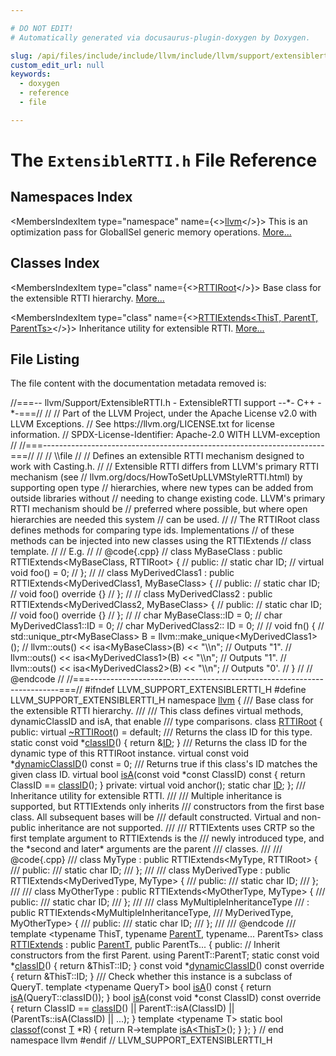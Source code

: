 ```yaml
---

# DO NOT EDIT!
# Automatically generated via docusaurus-plugin-doxygen by Doxygen.

slug: /api/files/include/include/llvm/include/llvm/support/extensiblertti-h
custom_edit_url: null
keywords:
  - doxygen
  - reference
  - file

---
```





# The `ExtensibleRTTI.h` File Reference

<DoxygenPage pluginConfig={pluginConfig}>



## Namespaces Index

<MembersIndex>

<MembersIndexItem
  type="namespace"
  name={<><a href="/docs/api/namespaces/llvm">llvm</a></>}>
This is an optimization pass for GlobalISel generic memory operations. <a href="/docs/api/namespaces/llvm/#details">More...</a>
</MembersIndexItem>

</MembersIndex>

## Classes Index

<MembersIndex>

<MembersIndexItem
  type="class"
  name={<><a href="/docs/api/classes/llvm/rttiroot">RTTIRoot</a></>}>
Base class for the extensible RTTI hierarchy. <a href="/docs/api/classes/llvm/rttiroot/#details">More...</a>
</MembersIndexItem>

<MembersIndexItem
  type="class"
  name={<><a href="/docs/api/classes/llvm/rttiextends">RTTIExtends&lt;ThisT, ParentT, ParentTs&gt;</a></>}>
Inheritance utility for extensible RTTI. <a href="/docs/api/classes/llvm/rttiextends/#details">More...</a>
</MembersIndexItem>

</MembersIndex>


## File Listing

The file content with the documentation metadata removed is:

<ProgramListing>

<Link id="l00001" /><CodeLine lineNumber="1"><Highlight kind="comment">//===-- llvm/Support/ExtensibleRTTI.h - ExtensibleRTTI support --&#42;- C++ -&#42;-===//</Highlight><Highlight kind="normal"></Highlight></CodeLine>
<Link id="l00002" /><CodeLine lineNumber="2"><Highlight kind="normal"></Highlight><Highlight kind="comment">//</Highlight><Highlight kind="normal"></Highlight></CodeLine>
<Link id="l00003" /><CodeLine lineNumber="3"><Highlight kind="normal"></Highlight><Highlight kind="comment">// Part of the LLVM Project, under the Apache License v2.0 with LLVM Exceptions.</Highlight><Highlight kind="normal"></Highlight></CodeLine>
<Link id="l00004" /><CodeLine lineNumber="4"><Highlight kind="normal"></Highlight><Highlight kind="comment">// See https://llvm.org/LICENSE.txt for license information.</Highlight><Highlight kind="normal"></Highlight></CodeLine>
<Link id="l00005" /><CodeLine lineNumber="5"><Highlight kind="normal"></Highlight><Highlight kind="comment">// SPDX-License-Identifier: Apache-2.0 WITH LLVM-exception</Highlight><Highlight kind="normal"></Highlight></CodeLine>
<Link id="l00006" /><CodeLine lineNumber="6"><Highlight kind="normal"></Highlight><Highlight kind="comment">//</Highlight><Highlight kind="normal"></Highlight></CodeLine>
<Link id="l00007" /><CodeLine lineNumber="7"><Highlight kind="normal"></Highlight><Highlight kind="comment">//===----------------------------------------------------------------------===//</Highlight><Highlight kind="normal"></Highlight></CodeLine>
<Link id="l00008" /><CodeLine lineNumber="8"><Highlight kind="normal"></Highlight><Highlight kind="comment">//</Highlight><Highlight kind="normal"></Highlight></CodeLine>
<Link id="l00009" /><CodeLine lineNumber="9"><Highlight kind="normal"></Highlight><Highlight kind="comment">// \\file</Highlight><Highlight kind="normal"></Highlight></CodeLine>
<Link id="l00010" /><CodeLine lineNumber="10"><Highlight kind="normal"></Highlight><Highlight kind="comment">//</Highlight><Highlight kind="normal"></Highlight></CodeLine>
<Link id="l00011" /><CodeLine lineNumber="11"><Highlight kind="normal"></Highlight><Highlight kind="comment">// Defines an extensible RTTI mechanism designed to work with Casting.h.</Highlight><Highlight kind="normal"></Highlight></CodeLine>
<Link id="l00012" /><CodeLine lineNumber="12"><Highlight kind="normal"></Highlight><Highlight kind="comment">//</Highlight><Highlight kind="normal"></Highlight></CodeLine>
<Link id="l00013" /><CodeLine lineNumber="13"><Highlight kind="normal"></Highlight><Highlight kind="comment">// Extensible RTTI differs from LLVM&#39;s primary RTTI mechanism (see</Highlight><Highlight kind="normal"></Highlight></CodeLine>
<Link id="l00014" /><CodeLine lineNumber="14"><Highlight kind="normal"></Highlight><Highlight kind="comment">// llvm.org/docs/HowToSetUpLLVMStyleRTTI.html) by supporting open type</Highlight><Highlight kind="normal"></Highlight></CodeLine>
<Link id="l00015" /><CodeLine lineNumber="15"><Highlight kind="normal"></Highlight><Highlight kind="comment">// hierarchies, where new types can be added from outside libraries without</Highlight><Highlight kind="normal"></Highlight></CodeLine>
<Link id="l00016" /><CodeLine lineNumber="16"><Highlight kind="normal"></Highlight><Highlight kind="comment">// needing to change existing code. LLVM&#39;s primary RTTI mechanism should be</Highlight><Highlight kind="normal"></Highlight></CodeLine>
<Link id="l00017" /><CodeLine lineNumber="17"><Highlight kind="normal"></Highlight><Highlight kind="comment">// preferred where possible, but where open hierarchies are needed this system</Highlight><Highlight kind="normal"></Highlight></CodeLine>
<Link id="l00018" /><CodeLine lineNumber="18"><Highlight kind="normal"></Highlight><Highlight kind="comment">// can be used.</Highlight><Highlight kind="normal"></Highlight></CodeLine>
<Link id="l00019" /><CodeLine lineNumber="19"><Highlight kind="normal"></Highlight><Highlight kind="comment">//</Highlight><Highlight kind="normal"></Highlight></CodeLine>
<Link id="l00020" /><CodeLine lineNumber="20"><Highlight kind="normal"></Highlight><Highlight kind="comment">// The RTTIRoot class defines methods for comparing type ids. Implementations</Highlight><Highlight kind="normal"></Highlight></CodeLine>
<Link id="l00021" /><CodeLine lineNumber="21"><Highlight kind="normal"></Highlight><Highlight kind="comment">// of these methods can be injected into new classes using the RTTIExtends</Highlight><Highlight kind="normal"></Highlight></CodeLine>
<Link id="l00022" /><CodeLine lineNumber="22"><Highlight kind="normal"></Highlight><Highlight kind="comment">// class template.</Highlight><Highlight kind="normal"></Highlight></CodeLine>
<Link id="l00023" /><CodeLine lineNumber="23"><Highlight kind="normal"></Highlight><Highlight kind="comment">//</Highlight><Highlight kind="normal"></Highlight></CodeLine>
<Link id="l00024" /><CodeLine lineNumber="24"><Highlight kind="normal"></Highlight><Highlight kind="comment">// E.g.</Highlight><Highlight kind="normal"></Highlight></CodeLine>
<Link id="l00025" /><CodeLine lineNumber="25"><Highlight kind="normal"></Highlight><Highlight kind="comment">//</Highlight><Highlight kind="normal"></Highlight></CodeLine>
<Link id="l00026" /><CodeLine lineNumber="26"><Highlight kind="normal"></Highlight><Highlight kind="comment">//   @code&#123;.cpp&#125;</Highlight><Highlight kind="normal"></Highlight></CodeLine>
<Link id="l00027" /><CodeLine lineNumber="27"><Highlight kind="normal"></Highlight><Highlight kind="comment">//   class MyBaseClass : public RTTIExtends&lt;MyBaseClass, RTTIRoot&gt; &#123;</Highlight><Highlight kind="normal"></Highlight></CodeLine>
<Link id="l00028" /><CodeLine lineNumber="28"><Highlight kind="normal"></Highlight><Highlight kind="comment">//   public:</Highlight><Highlight kind="normal"></Highlight></CodeLine>
<Link id="l00029" /><CodeLine lineNumber="29"><Highlight kind="normal"></Highlight><Highlight kind="comment">//     static char ID;</Highlight><Highlight kind="normal"></Highlight></CodeLine>
<Link id="l00030" /><CodeLine lineNumber="30"><Highlight kind="normal"></Highlight><Highlight kind="comment">//     virtual void foo() = 0;</Highlight><Highlight kind="normal"></Highlight></CodeLine>
<Link id="l00031" /><CodeLine lineNumber="31"><Highlight kind="normal"></Highlight><Highlight kind="comment">//   &#125;;</Highlight><Highlight kind="normal"></Highlight></CodeLine>
<Link id="l00032" /><CodeLine lineNumber="32"><Highlight kind="normal"></Highlight><Highlight kind="comment">//</Highlight><Highlight kind="normal"></Highlight></CodeLine>
<Link id="l00033" /><CodeLine lineNumber="33"><Highlight kind="normal"></Highlight><Highlight kind="comment">//   class MyDerivedClass1 : public RTTIExtends&lt;MyDerivedClass1, MyBaseClass&gt; &#123;</Highlight><Highlight kind="normal"></Highlight></CodeLine>
<Link id="l00034" /><CodeLine lineNumber="34"><Highlight kind="normal"></Highlight><Highlight kind="comment">//   public:</Highlight><Highlight kind="normal"></Highlight></CodeLine>
<Link id="l00035" /><CodeLine lineNumber="35"><Highlight kind="normal"></Highlight><Highlight kind="comment">//     static char ID;</Highlight><Highlight kind="normal"></Highlight></CodeLine>
<Link id="l00036" /><CodeLine lineNumber="36"><Highlight kind="normal"></Highlight><Highlight kind="comment">//     void foo() override &#123;&#125;</Highlight><Highlight kind="normal"></Highlight></CodeLine>
<Link id="l00037" /><CodeLine lineNumber="37"><Highlight kind="normal"></Highlight><Highlight kind="comment">//   &#125;;</Highlight><Highlight kind="normal"></Highlight></CodeLine>
<Link id="l00038" /><CodeLine lineNumber="38"><Highlight kind="normal"></Highlight><Highlight kind="comment">//</Highlight><Highlight kind="normal"></Highlight></CodeLine>
<Link id="l00039" /><CodeLine lineNumber="39"><Highlight kind="normal"></Highlight><Highlight kind="comment">//   class MyDerivedClass2 : public RTTIExtends&lt;MyDerivedClass2, MyBaseClass&gt; &#123;</Highlight><Highlight kind="normal"></Highlight></CodeLine>
<Link id="l00040" /><CodeLine lineNumber="40"><Highlight kind="normal"></Highlight><Highlight kind="comment">//   public:</Highlight><Highlight kind="normal"></Highlight></CodeLine>
<Link id="l00041" /><CodeLine lineNumber="41"><Highlight kind="normal"></Highlight><Highlight kind="comment">//     static char ID;</Highlight><Highlight kind="normal"></Highlight></CodeLine>
<Link id="l00042" /><CodeLine lineNumber="42"><Highlight kind="normal"></Highlight><Highlight kind="comment">//     void foo() override &#123;&#125;</Highlight><Highlight kind="normal"></Highlight></CodeLine>
<Link id="l00043" /><CodeLine lineNumber="43"><Highlight kind="normal"></Highlight><Highlight kind="comment">//   &#125;;</Highlight><Highlight kind="normal"></Highlight></CodeLine>
<Link id="l00044" /><CodeLine lineNumber="44"><Highlight kind="normal"></Highlight><Highlight kind="comment">//</Highlight><Highlight kind="normal"></Highlight></CodeLine>
<Link id="l00045" /><CodeLine lineNumber="45"><Highlight kind="normal"></Highlight><Highlight kind="comment">//   char MyBaseClass::ID = 0;</Highlight><Highlight kind="normal"></Highlight></CodeLine>
<Link id="l00046" /><CodeLine lineNumber="46"><Highlight kind="normal"></Highlight><Highlight kind="comment">//   char MyDerivedClass1::ID = 0;</Highlight><Highlight kind="normal"></Highlight></CodeLine>
<Link id="l00047" /><CodeLine lineNumber="47"><Highlight kind="normal"></Highlight><Highlight kind="comment">//   char MyDerivedClass2:: ID = 0;</Highlight><Highlight kind="normal"></Highlight></CodeLine>
<Link id="l00048" /><CodeLine lineNumber="48"><Highlight kind="normal"></Highlight><Highlight kind="comment">//</Highlight><Highlight kind="normal"></Highlight></CodeLine>
<Link id="l00049" /><CodeLine lineNumber="49"><Highlight kind="normal"></Highlight><Highlight kind="comment">//   void fn() &#123;</Highlight><Highlight kind="normal"></Highlight></CodeLine>
<Link id="l00050" /><CodeLine lineNumber="50"><Highlight kind="normal"></Highlight><Highlight kind="comment">//     std::unique&#95;ptr&lt;MyBaseClass&gt; B = llvm::make&#95;unique&lt;MyDerivedClass1&gt;();</Highlight><Highlight kind="normal"></Highlight></CodeLine>
<Link id="l00051" /><CodeLine lineNumber="51"><Highlight kind="normal"></Highlight><Highlight kind="comment">//     llvm::outs() &lt;&lt; isa&lt;MyBaseClass&gt;(B) &lt;&lt; &quot;\\n&quot;; // Outputs &quot;1&quot;.</Highlight><Highlight kind="normal"></Highlight></CodeLine>
<Link id="l00052" /><CodeLine lineNumber="52"><Highlight kind="normal"></Highlight><Highlight kind="comment">//     llvm::outs() &lt;&lt; isa&lt;MyDerivedClass1&gt;(B) &lt;&lt; &quot;\\n&quot;; // Outputs &quot;1&quot;.</Highlight><Highlight kind="normal"></Highlight></CodeLine>
<Link id="l00053" /><CodeLine lineNumber="53"><Highlight kind="normal"></Highlight><Highlight kind="comment">//     llvm::outs() &lt;&lt; isa&lt;MyDerivedClass2&gt;(B) &lt;&lt; &quot;\\n&quot;; // Outputs &quot;0&#39;.</Highlight><Highlight kind="normal"></Highlight></CodeLine>
<Link id="l00054" /><CodeLine lineNumber="54"><Highlight kind="normal"></Highlight><Highlight kind="comment">//   &#125;</Highlight><Highlight kind="normal"></Highlight></CodeLine>
<Link id="l00055" /><CodeLine lineNumber="55"><Highlight kind="normal"></Highlight><Highlight kind="comment">//</Highlight><Highlight kind="normal"></Highlight></CodeLine>
<Link id="l00056" /><CodeLine lineNumber="56"><Highlight kind="normal"></Highlight><Highlight kind="comment">//   @endcode</Highlight><Highlight kind="normal"></Highlight></CodeLine>
<Link id="l00057" /><CodeLine lineNumber="57"><Highlight kind="normal"></Highlight><Highlight kind="comment">//</Highlight><Highlight kind="normal"></Highlight></CodeLine>
<Link id="l00058" /><CodeLine lineNumber="58"><Highlight kind="normal"></Highlight><Highlight kind="comment">//===----------------------------------------------------------------------===//</Highlight><Highlight kind="normal"></Highlight></CodeLine>
<Link id="l00059" /><CodeLine lineNumber="59"><Highlight kind="normal"></Highlight></CodeLine>
<Link id="l00060" /><CodeLine lineNumber="60"><Highlight kind="normal"></Highlight><Highlight kind="preprocessor">#ifndef LLVM&#95;SUPPORT&#95;EXTENSIBLERTTI&#95;H</Highlight><Highlight kind="normal"></Highlight></CodeLine>
<Link id="l00061" /><CodeLine lineNumber="61"><Highlight kind="normal"></Highlight><Highlight kind="preprocessor">#define LLVM&#95;SUPPORT&#95;EXTENSIBLERTTI&#95;H</Highlight><Highlight kind="normal"></Highlight></CodeLine>
<Link id="l00062" /><CodeLine lineNumber="62"><Highlight kind="normal"></Highlight></CodeLine>
<Link id="l00063" /><CodeLine lineNumber="63"><Highlight kind="normal"></Highlight><Highlight kind="keyword">namespace </Highlight><Highlight kind="normal"><a href="/docs/api/namespaces/llvm">llvm</a> &#123;</Highlight></CodeLine>
<Link id="l00064" /><CodeLine lineNumber="64"><Highlight kind="normal"></Highlight><Highlight kind="comment"></Highlight></CodeLine>
<Link id="l00065" /><CodeLine lineNumber="65"><Highlight kind="comment">/// Base class for the extensible RTTI hierarchy.</Highlight></CodeLine>
<Link id="l00066" /><CodeLine lineNumber="66"><Highlight kind="comment">///</Highlight></CodeLine>
<Link id="l00067" /><CodeLine lineNumber="67"><Highlight kind="comment">/// This class defines virtual methods, dynamicClassID and isA, that enable</Highlight></CodeLine>
<Link id="l00068" /><CodeLine lineNumber="68"><Highlight kind="comment">/// type comparisons.</Highlight><Highlight kind="normal"></Highlight></CodeLine>
<Link id="l00069" /><CodeLine lineNumber="69" lineLink="/docs/api/classes/llvm/rttiroot"><Highlight kind="normal"></Highlight><Highlight kind="keyword">class </Highlight><Highlight kind="normal"><a href="/docs/api/classes/llvm/rttiroot">RTTIRoot</a> &#123;</Highlight></CodeLine>
<Link id="l00070" /><CodeLine lineNumber="70"><Highlight kind="normal"></Highlight><Highlight kind="keyword">public</Highlight><Highlight kind="normal">:</Highlight></CodeLine>
<Link id="l00071" /><CodeLine lineNumber="71" lineLink="/docs/api/classes/llvm/rttiroot/#a9ba1c484907c74c64cfa2e6c3611b8b0"><Highlight kind="normal">  </Highlight><Highlight kind="keyword">virtual</Highlight><Highlight kind="normal"> <a href="/docs/api/classes/llvm/rttiroot/#a9ba1c484907c74c64cfa2e6c3611b8b0">~RTTIRoot</a>() = </Highlight><Highlight kind="keywordflow">default</Highlight><Highlight kind="normal">;</Highlight></CodeLine>
<Link id="l00072" /><CodeLine lineNumber="72"><Highlight kind="normal"></Highlight><Highlight kind="comment"></Highlight></CodeLine>
<Link id="l00073" /><CodeLine lineNumber="73"><Highlight kind="comment">  /// Returns the class ID for this type.</Highlight><Highlight kind="normal"></Highlight></CodeLine>
<Link id="l00074" /><CodeLine lineNumber="74" lineLink="/docs/api/classes/llvm/rttiroot/#a528f53592a058ca37fb60b956ac81f4a"><Highlight kind="normal">  </Highlight><Highlight kind="keyword">static</Highlight><Highlight kind="normal"> </Highlight><Highlight kind="keyword">const</Highlight><Highlight kind="normal"> </Highlight><Highlight kind="keywordtype">void</Highlight><Highlight kind="normal"> &#42;<a href="/docs/api/classes/llvm/rttiroot/#a528f53592a058ca37fb60b956ac81f4a">classID</a>() &#123; </Highlight><Highlight kind="keywordflow">return</Highlight><Highlight kind="normal"> &amp;<a href="/docs/api/namespaces/llvm/callingconv/#abdf8cf606905c10634e831390981b0ed">ID</a>; &#125;</Highlight></CodeLine>
<Link id="l00075" /><CodeLine lineNumber="75"><Highlight kind="normal"></Highlight><Highlight kind="comment"></Highlight></CodeLine>
<Link id="l00076" /><CodeLine lineNumber="76"><Highlight kind="comment">  /// Returns the class ID for the dynamic type of this RTTIRoot instance.</Highlight><Highlight kind="normal"></Highlight></CodeLine>
<Link id="l00077" /><CodeLine lineNumber="77" lineLink="/docs/api/classes/llvm/rttiroot/#ab137af2729655bc63290423b49b80ee9"><Highlight kind="normal">  </Highlight><Highlight kind="keyword">virtual</Highlight><Highlight kind="normal"> </Highlight><Highlight kind="keyword">const</Highlight><Highlight kind="normal"> </Highlight><Highlight kind="keywordtype">void</Highlight><Highlight kind="normal"> &#42;<a href="/docs/api/classes/llvm/rttiroot/#ab137af2729655bc63290423b49b80ee9">dynamicClassID</a>() </Highlight><Highlight kind="keyword">const</Highlight><Highlight kind="normal"> = 0;</Highlight></CodeLine>
<Link id="l00078" /><CodeLine lineNumber="78"><Highlight kind="normal"></Highlight><Highlight kind="comment"></Highlight></CodeLine>
<Link id="l00079" /><CodeLine lineNumber="79"><Highlight kind="comment">  /// Returns true if this class&#39;s ID matches the given class ID.</Highlight><Highlight kind="normal"></Highlight></CodeLine>
<Link id="l00080" /><CodeLine lineNumber="80" lineLink="/docs/api/classes/llvm/rttiroot/#a934251d38a92004b4dab4635f50f4424"><Highlight kind="normal">  </Highlight><Highlight kind="keyword">virtual</Highlight><Highlight kind="normal"> </Highlight><Highlight kind="keywordtype">bool</Highlight><Highlight kind="normal"> <a href="/docs/api/classes/llvm/rttiroot/#a934251d38a92004b4dab4635f50f4424">isA</a>(</Highlight><Highlight kind="keyword">const</Highlight><Highlight kind="normal"> </Highlight><Highlight kind="keywordtype">void</Highlight><Highlight kind="normal"> &#42;</Highlight><Highlight kind="keyword">const</Highlight><Highlight kind="normal"> ClassID)</Highlight><Highlight kind="keyword"> const </Highlight><Highlight kind="normal">&#123;</Highlight></CodeLine>
<Link id="l00081" /><CodeLine lineNumber="81"><Highlight kind="normal">    </Highlight><Highlight kind="keywordflow">return</Highlight><Highlight kind="normal"> ClassID == <a href="/docs/api/classes/llvm/rttiroot/#a528f53592a058ca37fb60b956ac81f4a">classID</a>();</Highlight></CodeLine>
<Link id="l00082" /><CodeLine lineNumber="82"><Highlight kind="normal">  &#125;</Highlight></CodeLine>
<Link id="l00083" /><CodeLine lineNumber="83"><Highlight kind="normal"></Highlight></CodeLine>
<Link id="l00084" /><CodeLine lineNumber="84"><Highlight kind="normal"></Highlight><Highlight kind="keyword">private</Highlight><Highlight kind="normal">:</Highlight></CodeLine>
<Link id="l00085" /><CodeLine lineNumber="85"><Highlight kind="normal">  </Highlight><Highlight kind="keyword">virtual</Highlight><Highlight kind="normal"> </Highlight><Highlight kind="keywordtype">void</Highlight><Highlight kind="normal"> anchor();</Highlight></CodeLine>
<Link id="l00086" /><CodeLine lineNumber="86"><Highlight kind="normal"></Highlight></CodeLine>
<Link id="l00087" /><CodeLine lineNumber="87"><Highlight kind="normal">  </Highlight><Highlight kind="keyword">static</Highlight><Highlight kind="normal"> </Highlight><Highlight kind="keywordtype">char</Highlight><Highlight kind="normal"> <a href="/docs/api/namespaces/llvm/callingconv/#abdf8cf606905c10634e831390981b0ed">ID</a>;</Highlight></CodeLine>
<Link id="l00088" /><CodeLine lineNumber="88"><Highlight kind="normal">&#125;;</Highlight></CodeLine>
<Link id="l00089" /><CodeLine lineNumber="89"><Highlight kind="normal"></Highlight><Highlight kind="comment"></Highlight></CodeLine>
<Link id="l00090" /><CodeLine lineNumber="90"><Highlight kind="comment">/// Inheritance utility for extensible RTTI.</Highlight></CodeLine>
<Link id="l00091" /><CodeLine lineNumber="91"><Highlight kind="comment">///</Highlight></CodeLine>
<Link id="l00092" /><CodeLine lineNumber="92"><Highlight kind="comment">/// Multiple inheritance is supported, but RTTIExtends only inherits</Highlight></CodeLine>
<Link id="l00093" /><CodeLine lineNumber="93"><Highlight kind="comment">/// constructors from the first base class. All subsequent bases will be</Highlight></CodeLine>
<Link id="l00094" /><CodeLine lineNumber="94"><Highlight kind="comment">/// default constructed. Virtual and non-public inheritance are not supported.</Highlight></CodeLine>
<Link id="l00095" /><CodeLine lineNumber="95"><Highlight kind="comment">///</Highlight></CodeLine>
<Link id="l00096" /><CodeLine lineNumber="96"><Highlight kind="comment">/// RTTIExtents uses CRTP so the first template argument to RTTIExtends is the</Highlight></CodeLine>
<Link id="l00097" /><CodeLine lineNumber="97"><Highlight kind="comment">/// newly introduced type, and the &#42;second and later&#42; arguments are the parent</Highlight></CodeLine>
<Link id="l00098" /><CodeLine lineNumber="98"><Highlight kind="comment">/// classes.</Highlight></CodeLine>
<Link id="l00099" /><CodeLine lineNumber="99"><Highlight kind="comment">///</Highlight></CodeLine>
<Link id="l00100" /><CodeLine lineNumber="100"><Highlight kind="comment">/// @code&#123;.cpp&#125;</Highlight></CodeLine>
<Link id="l00101" /><CodeLine lineNumber="101"><Highlight kind="comment">/// class MyType : public RTTIExtends&lt;MyType, RTTIRoot&gt; &#123;</Highlight></CodeLine>
<Link id="l00102" /><CodeLine lineNumber="102"><Highlight kind="comment">/// public:</Highlight></CodeLine>
<Link id="l00103" /><CodeLine lineNumber="103"><Highlight kind="comment">///   static char ID;</Highlight></CodeLine>
<Link id="l00104" /><CodeLine lineNumber="104"><Highlight kind="comment">/// &#125;;</Highlight></CodeLine>
<Link id="l00105" /><CodeLine lineNumber="105"><Highlight kind="comment">///</Highlight></CodeLine>
<Link id="l00106" /><CodeLine lineNumber="106"><Highlight kind="comment">/// class MyDerivedType : public RTTIExtends&lt;MyDerivedType, MyType&gt; &#123;</Highlight></CodeLine>
<Link id="l00107" /><CodeLine lineNumber="107"><Highlight kind="comment">/// public:</Highlight></CodeLine>
<Link id="l00108" /><CodeLine lineNumber="108"><Highlight kind="comment">///   static char ID;</Highlight></CodeLine>
<Link id="l00109" /><CodeLine lineNumber="109"><Highlight kind="comment">/// &#125;;</Highlight></CodeLine>
<Link id="l00110" /><CodeLine lineNumber="110"><Highlight kind="comment">///</Highlight></CodeLine>
<Link id="l00111" /><CodeLine lineNumber="111"><Highlight kind="comment">/// class MyOtherType : public RTTIExtends&lt;MyOtherType, MyType&gt; &#123;</Highlight></CodeLine>
<Link id="l00112" /><CodeLine lineNumber="112"><Highlight kind="comment">/// public:</Highlight></CodeLine>
<Link id="l00113" /><CodeLine lineNumber="113"><Highlight kind="comment">///   static char ID;</Highlight></CodeLine>
<Link id="l00114" /><CodeLine lineNumber="114"><Highlight kind="comment">/// &#125;;</Highlight></CodeLine>
<Link id="l00115" /><CodeLine lineNumber="115"><Highlight kind="comment">///</Highlight></CodeLine>
<Link id="l00116" /><CodeLine lineNumber="116"><Highlight kind="comment">/// class MyMultipleInheritanceType</Highlight></CodeLine>
<Link id="l00117" /><CodeLine lineNumber="117"><Highlight kind="comment">///   : public RTTIExtends&lt;MyMultipleInheritanceType,</Highlight></CodeLine>
<Link id="l00118" /><CodeLine lineNumber="118"><Highlight kind="comment">///                        MyDerivedType, MyOtherType&gt; &#123;</Highlight></CodeLine>
<Link id="l00119" /><CodeLine lineNumber="119"><Highlight kind="comment">/// public:</Highlight></CodeLine>
<Link id="l00120" /><CodeLine lineNumber="120"><Highlight kind="comment">///   static char ID;</Highlight></CodeLine>
<Link id="l00121" /><CodeLine lineNumber="121"><Highlight kind="comment">/// &#125;;</Highlight></CodeLine>
<Link id="l00122" /><CodeLine lineNumber="122"><Highlight kind="comment">///</Highlight></CodeLine>
<Link id="l00123" /><CodeLine lineNumber="123"><Highlight kind="comment">/// @endcode</Highlight></CodeLine>
<Link id="l00124" /><CodeLine lineNumber="124"><Highlight kind="comment">///</Highlight><Highlight kind="normal"></Highlight></CodeLine>
<Link id="l00125" /><CodeLine lineNumber="125"><Highlight kind="normal"></Highlight><Highlight kind="keyword">template</Highlight><Highlight kind="normal"> &lt;</Highlight><Highlight kind="keyword">typename</Highlight><Highlight kind="normal"> ThisT, </Highlight><Highlight kind="keyword">typename</Highlight><Highlight kind="normal"> <a href="/docs/api/classes/parentt">ParentT</a>, </Highlight><Highlight kind="keyword">typename</Highlight><Highlight kind="normal">... ParentTs&gt;</Highlight></CodeLine>
<Link id="l00126" /><CodeLine lineNumber="126" lineLink="/docs/api/classes/llvm/rttiextends"><Highlight kind="normal"></Highlight><Highlight kind="keyword">class </Highlight><Highlight kind="normal"><a href="/docs/api/classes/llvm/rttiextends">RTTIExtends</a> : </Highlight><Highlight kind="keyword">public</Highlight><Highlight kind="normal"> <a href="/docs/api/classes/parentt">ParentT</a>, </Highlight><Highlight kind="keyword">public</Highlight><Highlight kind="normal"> ParentTs... &#123;</Highlight></CodeLine>
<Link id="l00127" /><CodeLine lineNumber="127"><Highlight kind="normal"></Highlight><Highlight kind="keyword">public</Highlight><Highlight kind="normal">:</Highlight></CodeLine>
<Link id="l00128" /><CodeLine lineNumber="128"><Highlight kind="normal">  </Highlight><Highlight kind="comment">// Inherit constructors from the first Parent.</Highlight><Highlight kind="normal"></Highlight></CodeLine>
<Link id="l00129" /><CodeLine lineNumber="129"><Highlight kind="normal">  </Highlight><Highlight kind="keyword">using </Highlight><Highlight kind="normal">ParentT::ParentT;</Highlight></CodeLine>
<Link id="l00130" /><CodeLine lineNumber="130"><Highlight kind="normal"></Highlight></CodeLine>
<Link id="l00131" /><CodeLine lineNumber="131" lineLink="/docs/api/classes/llvm/rttiextends/#a6710d5591d45a3fe56384f0709590775"><Highlight kind="normal">  </Highlight><Highlight kind="keyword">static</Highlight><Highlight kind="normal"> </Highlight><Highlight kind="keyword">const</Highlight><Highlight kind="normal"> </Highlight><Highlight kind="keywordtype">void</Highlight><Highlight kind="normal"> &#42;<a href="/docs/api/classes/llvm/rttiextends/#a6710d5591d45a3fe56384f0709590775">classID</a>() &#123; </Highlight><Highlight kind="keywordflow">return</Highlight><Highlight kind="normal"> &amp;ThisT::ID; &#125;</Highlight></CodeLine>
<Link id="l00132" /><CodeLine lineNumber="132"><Highlight kind="normal"></Highlight></CodeLine>
<Link id="l00133" /><CodeLine lineNumber="133" lineLink="/docs/api/classes/llvm/rttiextends/#a7ce2323e6f112c2a7a376c62fe44deb3"><Highlight kind="normal">  </Highlight><Highlight kind="keyword">const</Highlight><Highlight kind="normal"> </Highlight><Highlight kind="keywordtype">void</Highlight><Highlight kind="normal"> &#42;<a href="/docs/api/classes/llvm/rttiextends/#a7ce2323e6f112c2a7a376c62fe44deb3">dynamicClassID</a>()</Highlight><Highlight kind="keyword"> const override </Highlight><Highlight kind="normal">&#123; </Highlight><Highlight kind="keywordflow">return</Highlight><Highlight kind="normal"> &amp;ThisT::ID; &#125;</Highlight></CodeLine>
<Link id="l00134" /><CodeLine lineNumber="134"><Highlight kind="normal"></Highlight><Highlight kind="comment"></Highlight></CodeLine>
<Link id="l00135" /><CodeLine lineNumber="135"><Highlight kind="comment">  /// Check whether this instance is a subclass of QueryT.</Highlight><Highlight kind="normal"></Highlight></CodeLine>
<Link id="l00136" /><CodeLine lineNumber="136" lineLink="/docs/api/classes/llvm/rttiextends/#a2e45c252a6446b0332791483e6adab1f"><Highlight kind="normal">  </Highlight><Highlight kind="keyword">template</Highlight><Highlight kind="normal"> &lt;</Highlight><Highlight kind="keyword">typename</Highlight><Highlight kind="normal"> QueryT&gt; </Highlight><Highlight kind="keywordtype">bool</Highlight><Highlight kind="normal"> <a href="/docs/api/classes/llvm/rttiextends/#a2e45c252a6446b0332791483e6adab1f">isA</a>()</Highlight><Highlight kind="keyword"> const </Highlight><Highlight kind="normal">&#123; </Highlight><Highlight kind="keywordflow">return</Highlight><Highlight kind="normal"> <a href="/docs/api/classes/llvm/rttiextends/#a2e45c252a6446b0332791483e6adab1f">isA</a>(QueryT::classID()); &#125;</Highlight></CodeLine>
<Link id="l00137" /><CodeLine lineNumber="137"><Highlight kind="normal"></Highlight></CodeLine>
<Link id="l00138" /><CodeLine lineNumber="138" lineLink="/docs/api/classes/llvm/rttiextends/#a1230df8930e738492629a86cd56242aa"><Highlight kind="normal">  </Highlight><Highlight kind="keywordtype">bool</Highlight><Highlight kind="normal"> <a href="/docs/api/classes/llvm/rttiextends/#a1230df8930e738492629a86cd56242aa">isA</a>(</Highlight><Highlight kind="keyword">const</Highlight><Highlight kind="normal"> </Highlight><Highlight kind="keywordtype">void</Highlight><Highlight kind="normal"> &#42;</Highlight><Highlight kind="keyword">const</Highlight><Highlight kind="normal"> ClassID)</Highlight><Highlight kind="keyword"> const override </Highlight><Highlight kind="normal">&#123;</Highlight></CodeLine>
<Link id="l00139" /><CodeLine lineNumber="139"><Highlight kind="normal">    </Highlight><Highlight kind="keywordflow">return</Highlight><Highlight kind="normal"> ClassID == <a href="/docs/api/classes/llvm/rttiextends/#a6710d5591d45a3fe56384f0709590775">classID</a>() || ParentT::isA(ClassID) ||</Highlight></CodeLine>
<Link id="l00140" /><CodeLine lineNumber="140"><Highlight kind="normal">           (ParentTs::isA(ClassID) || ...);</Highlight></CodeLine>
<Link id="l00141" /><CodeLine lineNumber="141"><Highlight kind="normal">  &#125;</Highlight></CodeLine>
<Link id="l00142" /><CodeLine lineNumber="142"><Highlight kind="normal"></Highlight></CodeLine>
<Link id="l00143" /><CodeLine lineNumber="143" lineLink="/docs/api/classes/llvm/rttiextends/#a8fbf02d404b399aca2b64f4b533a3feb"><Highlight kind="normal">  </Highlight><Highlight kind="keyword">template</Highlight><Highlight kind="normal"> &lt;</Highlight><Highlight kind="keyword">typename</Highlight><Highlight kind="normal"> T&gt; </Highlight><Highlight kind="keyword">static</Highlight><Highlight kind="normal"> </Highlight><Highlight kind="keywordtype">bool</Highlight><Highlight kind="normal"> <a href="/docs/api/classes/llvm/rttiextends/#a8fbf02d404b399aca2b64f4b533a3feb">classof</a>(</Highlight><Highlight kind="keyword">const</Highlight><Highlight kind="normal"> <a href="/docs/api/files/lib/lib/target/lib/target/mips/mips16isellowering-cpp/#a0acb682b8260ab1c60b918599864e2e5">T</a> &#42;R) &#123;</Highlight></CodeLine>
<Link id="l00144" /><CodeLine lineNumber="144"><Highlight kind="normal">    </Highlight><Highlight kind="keywordflow">return</Highlight><Highlight kind="normal"> R-&gt;template <a href="/docs/api/classes/llvm/rttiextends/#a2e45c252a6446b0332791483e6adab1f">isA&lt;ThisT&gt;</a>();</Highlight></CodeLine>
<Link id="l00145" /><CodeLine lineNumber="145"><Highlight kind="normal">  &#125;</Highlight></CodeLine>
<Link id="l00146" /><CodeLine lineNumber="146"><Highlight kind="normal">&#125;;</Highlight></CodeLine>
<Link id="l00147" /><CodeLine lineNumber="147"><Highlight kind="normal"></Highlight></CodeLine>
<Link id="l00148" /><CodeLine lineNumber="148"><Highlight kind="normal">&#125; </Highlight><Highlight kind="comment">// end namespace llvm</Highlight><Highlight kind="normal"></Highlight></CodeLine>
<Link id="l00149" /><CodeLine lineNumber="149"><Highlight kind="normal"></Highlight></CodeLine>
<Link id="l00150" /><CodeLine lineNumber="150"><Highlight kind="normal"></Highlight><Highlight kind="preprocessor">#endif </Highlight><Highlight kind="comment">// LLVM&#95;SUPPORT&#95;EXTENSIBLERTTI&#95;H</Highlight><Highlight kind="normal"></Highlight></CodeLine>

</ProgramListing>

</DoxygenPage>
